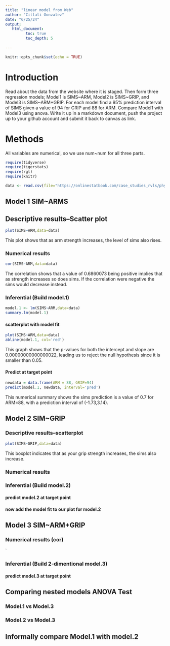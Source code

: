 ```yaml
---
title: "linear model from Web"
author: "Citlali Gonzalez"
date: "6/25/24"
output:
   html_document:
         toc: true
         toc_depth: 5
        
---
```


```r
knitr::opts_chunk$set(echo = TRUE)
```

# Introduction

Read about the data from the website where it is staged.  Then form three regression models; Model1 is SIMS~ARM, Model2 is SIMS~GRIP, and Model3 is SIMS~ARM+GRIP. For each model find a 95% prediction interval of SIMS given a value of 94  for GRIP and 88 for ARM. Compare Model1 with Model3 using anova. Write it up in a markdown document, push the project up to your github account and submit it back to canvas as link. 

# Methods

All variables are numerical, so we use num~num for all three parts.


```r
require(tidyverse)
require(tigerstats)
require(rgl)
require(knitr)

```

```r
data <- read.csv(file="https://onlinestatbook.com/case_studies_rvls/physical_strength/data.txt",sep="",header=TRUE)  

```

## Model 1 SIM~ARMS 
 
## Descriptive results--Scatter plot

```r
plot(SIMS~ARM,data=data)
```

This plot shows that as arm strength increases, the level of sims also rises.


### Numerical results

```r
cor(SIMS~ARM,data=data)
```

The correlation shows that a value of 0.6860073 being positive implies that as strength increases so does sims. If the correlation were negative the sims would decrease instead.

### Inferential  (Build model.1)

```r
model.1 <- lm(SIMS~ARM,data=data)
summary.lm(model.1)
```

#### scatterplot with model fit

```r
plot(SIMS~ARM,data=data)
abline(model.1, col='red')
```

This graph shows that the p-values for both the intercept and slope are 0.00000000000000022, leading us to reject the null hypothesis since it is smaller than 0.05.

#### Predict at target point

```r
newdata = data.frame(ARM = 88, GRIP=94)
predict(model.1, newdata, interval='pred')
```

This numerical summary shows the sims prediction is a value of 0.7 for ARM=88, with a prediction interval of (-1.73,3.14).

## Model 2 SIM~GRIP

### Descriptive results--scatterplot

```r
plot(SIMS~GRIP,data=data)
```

This boxplot indicates that as your grip strength increases, the sims also increase.

### Numerical results 


### Inferential  (Build model.2)
  

#### predict model.2 at target point

#### now add the model fit to our plot for model.2
  


## Model 3 SIM~ARM+GRIP

### Numerical results (cor)

`
  
### Inferential  (Build 2-dimentional model.3)

#### predict model.3 at target point
  

## Comparing nested models ANOVA Test

### Model.1 vs Model.3
### Model.2 vs Model.3

## Informally compare Model.1 with model.2

